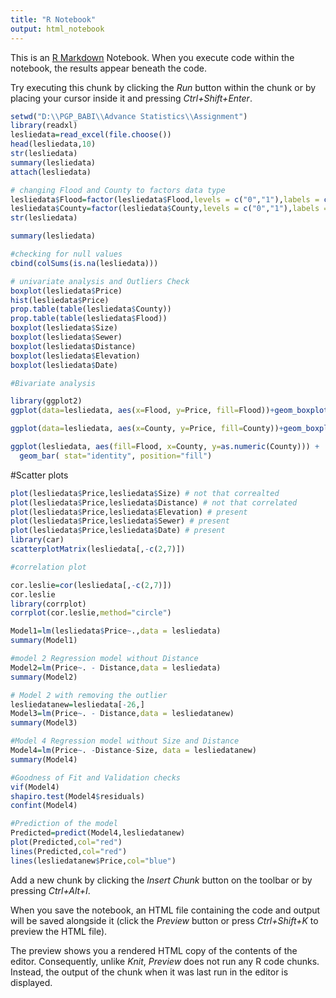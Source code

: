 ---
title: "R Notebook"
output: html_notebook
---

This is an [R Markdown](http://rmarkdown.rstudio.com) Notebook. When you execute code within the notebook, the results appear beneath the code. 

Try executing this chunk by clicking the *Run* button within the chunk or by placing your cursor inside it and pressing *Ctrl+Shift+Enter*. 

```{r}
setwd("D:\\PGP_BABI\\Advance Statistics\\Assignment")
library(readxl)
lesliedata=read_excel(file.choose())
head(lesliedata,10)
str(lesliedata)
summary(lesliedata)
attach(lesliedata)

```


```{r}
# changing Flood and County to factors data type
lesliedata$Flood=factor(lesliedata$Flood,levels = c("0","1"),labels = c("No","Yes"))
lesliedata$County=factor(lesliedata$County,levels = c("0","1"),labels = c("San Mateo","Santa Clara"))
str(lesliedata)

summary(lesliedata)

#checking for null values
cbind(colSums(is.na(lesliedata)))
```


```{r}
# univariate analysis and Outliers Check
boxplot(lesliedata$Price)
hist(lesliedata$Price)
prop.table(table(lesliedata$County))
prop.table(table(lesliedata$Flood))
boxplot(lesliedata$Size)
boxplot(lesliedata$Sewer)
boxplot(lesliedata$Distance)
boxplot(lesliedata$Elevation)
boxplot(lesliedata$Date)
```


```{r}
#Bivariate analysis 

library(ggplot2)
ggplot(data=lesliedata, aes(x=Flood, y=Price, fill=Flood))+geom_boxplot() # flood proned areas have less price

ggplot(data=lesliedata, aes(x=County, y=Price, fill=County))+geom_boxplot() 

ggplot(lesliedata, aes(fill=Flood, x=County, y=as.numeric(County))) +
  geom_bar( stat="identity", position="fill")
```

#Scatter plots
```{r}
plot(lesliedata$Price,lesliedata$Size) # not that correalted
plot(lesliedata$Price,lesliedata$Distance) # not that correlated
plot(lesliedata$Price,lesliedata$Elevation) # present
plot(lesliedata$Price,lesliedata$Sewer) # present
plot(lesliedata$Price,lesliedata$Date) # present
library(car)
scatterplotMatrix(lesliedata[,-c(2,7)])
```


```{r}
#correlation plot

cor.leslie=cor(lesliedata[,-c(2,7)])
cor.leslie
library(corrplot)
corrplot(cor.leslie,method="circle")
```


```{r}
Model1=lm(lesliedata$Price~.,data = lesliedata)
summary(Model1)
```


```{r}
#model 2 Regression model without Distance
Model2=lm(Price~. - Distance,data = lesliedata)
summary(Model2)
```


```{r}
# Model 2 with removing the outlier
lesliedatanew=lesliedata[-26,]
Model3=lm(Price~. - Distance,data = lesliedatanew)
summary(Model3)

```


```{r}
#Model 4 Regression model without Size and Distance
Model4=lm(Price~. -Distance-Size, data = lesliedatanew)
summary(Model4)
```


```{r}
#Goodness of Fit and Validation checks
vif(Model4)
shapiro.test(Model4$residuals)
confint(Model4)

```


```{r}
#Prediction of the model
Predicted=predict(Model4,lesliedatanew)
plot(Predicted,col="red")
lines(Predicted,col="red")
lines(lesliedatanew$Price,col="blue")
```




Add a new chunk by clicking the *Insert Chunk* button on the toolbar or by pressing *Ctrl+Alt+I*.

When you save the notebook, an HTML file containing the code and output will be saved alongside it (click the *Preview* button or press *Ctrl+Shift+K* to preview the HTML file).

The preview shows you a rendered HTML copy of the contents of the editor. Consequently, unlike *Knit*, *Preview* does not run any R code chunks. Instead, the output of the chunk when it was last run in the editor is displayed.
